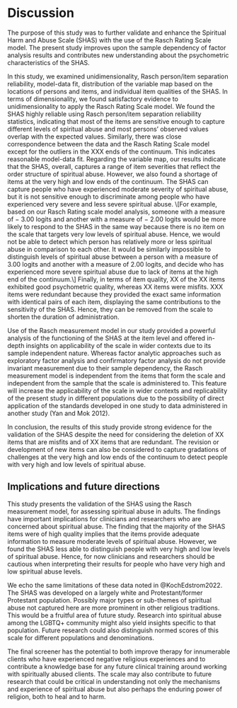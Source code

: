 # Discussion {.unnumbered}

The purpose of this study was to further validate and enhance the Spiritual Harm and Abuse Scale (SHAS) with the use of the Rasch Rating Scale model. The present study improves upon the sample dependency of factor analysis results and contributes new understanding about the psychometric characteristics of the SHAS.

In this study, we examined unidimensionality, Rasch person/item separation reliability, model-data fit, distribution of the variable map based on the locations of persons and items, and individual item qualities of the SHAS. In terms of dimensionality, we found satisfactory evidence to unidimensionality to apply the Rasch Rating Scale model. We found the SHAS highly reliable using Rasch person/item separation reliability statistics, indicating that most of the items are sensitive enough to capture different levels of spiritual abuse and most persons' observed values overlap with the expected values. Similarly, there was close correspondence between the data and the Rasch Rating Scale model except for the outliers in the XXX ends of the continuum. This indicates reasonable model-data fit. Regarding the variable map, our results indicate that the SHAS, overall, captures a range of item severities that reflect the order structure of spiritual abuse. However, we also found a shortage of items at the very high and low ends of the continuum. The SHAS can capture people who have experienced moderate severity of spiritual abuse, but it is not sensitive enough to discriminate among people who have experienced very severe and less severe spiritual abuse. \\\[For example, based on our Rasch Rating scale model analysis, someone with a measure of − 3.00 logits and another with a measure of − 2.00 logits would be more likely to respond to the SHAS in the same way because there is no item on the scale that targets very low levels of spiritual abuse. Hence, we would not be able to detect which person has relatively more or less spiritual abuse in comparison to each other. It would be similarly impossible to distinguish levels of spiritual abuse between a person with a measure of 3.00 logits and another with a measure of 2.00 logits, and decide who has experienced more severe spiritual abuse due to lack of items at the high end of the continuum.\\\] Finally, in terms of item quality, XX of the XX items exhibited good psychometric quality, whereas XX items were misfits. XXX items were redundant because they provided the exact same information with identical pairs of each item, displaying the same contributions to the sensitivity of the SHAS. Hence, they can be removed from the scale to shorten the duration of administration.

Use of the Rasch measurement model in our study provided a powerful analysis of the functioning of the SHAS at the item level and offered in-depth insights on applicability of the scale in wider contexts due to its sample independent nature. Whereas factor analytic approaches such as exploratory factor analysis and confirmatory factor analysis do not provide invariant measurement due to their sample dependency, the Rasch measurement model is independent from the items that form the scale and independent from the sample that the scale is administered to. This feature will increase the applicability of the scale in wider contexts and replicability of the present study in different populations due to the possibility of direct application of the standards developed in one study to data administered in another study (Yan and Mok 2012).

In conclusion, the results of this study provide strong evidence for the validation of the SHAS despite the need for considering the deletion of XX items that are misfits and of XX items that are redundant. The revision or development of new items can also be considered to capture gradations of challenges at the very high and low ends of the continuum to detect people with very high and low levels of spiritual abuse.

## Implications and future directions

This study presents the validation of the SHAS using the Rasch measurement model, for assessing spiritual abuse in adults. The findings have important implications for clinicians and researchers who are concerned about spiritual abuse. The finding that the majority of the SHAS items were of high quality implies that the items provide adequate information to measure moderate levels of spiritual abuse. However, we found the SHAS less able to distinguish people with very high and low levels of spiritual abuse. Hence, for now clinicians and researchers should be cautious when interpreting their results for people who have very high and low spiritual abuse levels.

We echo the same limitations of these data noted in @KochEdstrom2022. The SHAS was developed on a largely white and Protestant/former Protestant population. Possibly major types or sub-themes of spiritual abuse not captured here are more prominent in other religious traditions. This would be a fruitful area of future study. Research into spiritual abuse among the LGBTQ+ community might also yield insights specific to that population. Future research could also distinguish normed scores of this scale for different populations and denominations.

The final screener has the potential to both improve therapy for innumerable clients who have experienced negative religious experiences and to contribute a knowledge base for any future clinical training around working with spiritually abused clients. The scale may also contribute to future research that could be critical in understanding not only the mechanisms and experience of spiritual abuse but also perhaps the enduring power of religion, both to heal and to harm.

